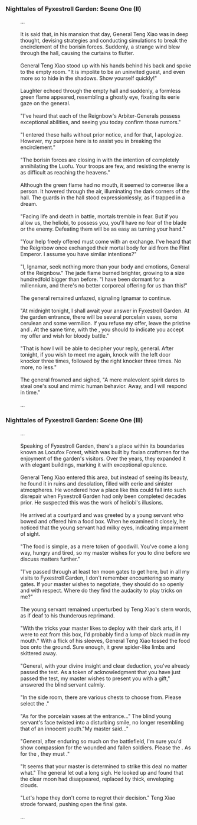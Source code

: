 ===Nighttales of Fyxestroll Garden: Scene One (II)===
:...
:<br />It is said that, in his mansion that day, General Teng Xiao was in deep thought, devising strategies and conducting simulations to break the encirclement of the borisin forces. Suddenly, a strange wind blew through the hall, causing the curtains to flutter.
:<br />General Teng Xiao stood up with his hands behind his back and spoke to the empty room. "It is impolite to be an uninvited guest, and even more so to hide in the shadows. Show yourself quickly!"
:<br />Laughter echoed through the empty hall and suddenly, a formless green flame appeared, resembling a ghostly eye, fixating its eerie gaze on the general.
:<br />"I've heard that each of the Reignbow's Arbiter-Generals possess exceptional abilities, and seeing you today confirm those rumors."
:<br />"I entered these halls without prior notice, and for that, I apologize. However, my purpose here is to assist you in breaking the encirclement."
:<br />"The borisin forces are closing in with the intention of completely annihilating the Luofu. Your troops are few, and resisting the enemy is as difficult as reaching the heavens."
:<br />Although the green flame had no mouth, it seemed to converse like a person. It hovered through the air, illuminating the dark corners of the hall. The guards in the hall stood expressionlessly, as if trapped in a dream.
:<br />"Facing life and death in battle, mortals tremble in fear. But if you allow us, the heliobi, to possess you, you'll have no fear of the blade or the enemy. Defeating them will be as easy as turning your hand."
:<br />"Your help freely offered must come with an exchange. I've heard that the Reignbow once exchanged their mortal body for aid from the Flint Emperor. I assume you have similar intentions?"
:<br />"I, Ignamar, seek nothing more than your body and emotions, General of the Reignbow." The jade flame burned brighter, growing to a size hundredfold bigger than before. "I have been dormant for a millennium, and there's no better corporeal offering for us than this!"
:<br />The general remained unfazed, signaling Ignamar to continue.
:<br />"At midnight tonight, I shall await your answer in Fyxestroll Garden. At the garden entrance, there will be several porcelain vases, some cerulean and some vermilion. If you refuse my offer, leave the {{Цвет|heliobus|cerulean vases}} pristine and {{Цвет|Ключевой|nobold=1|unharmed}}. At the same time, with the {{Цвет|Огненный|vermilion vases}}, you should {{Цвет|Ключевой|nobold=1|break them all}} to indicate you accept my offer and wish for bloody battle."
:<br />"That is how I will be able to decipher your reply, general. After tonight, if you wish to meet me again, knock with the left door knocker three times, followed by the right knocker three times. No more, no less."
:<br />The general frowned and sighed, "A mere malevolent spirit dares to steal one's soul and mimic human behavior. Away, and I will respond in time."
:<br />...

===Nighttales of Fyxestroll Garden: Scene One (III)===
:...
:<br />Speaking of Fyxestroll Garden, there's a place within its boundaries known as Locufox Forest, which was built by foxian craftsmen for the enjoyment of the garden's visitors. Over the years, they expanded it with elegant buildings, marking it with exceptional opulence.
:<br />General Teng Xiao entered this area, but instead of seeing its beauty, he found it in ruins and desolation, filled with eerie and sinister atmospheres. He wondered how a place like this could fall into such disrepair when Fyxestroll Garden had only been completed decades prior. He suspected this was the work of heliobi's illusions.
:<br />He arrived at a courtyard and was greeted by a young servant who bowed and offered him a food box. When he examined it closely, he noticed that the young servant had milky eyes, indicating impairment of sight.
:<br />"The food is simple, as a mere token of goodwill. You've come a long way, hungry and tired, so my master wishes for you to dine before we discuss matters further."
:<br />"I've passed through at least ten moon gates to get here, but in all my visits to Fyxestroll Garden, I don't remember encountering so many gates. If your master wishes to negotiate, they should do so openly and with respect. Where do they find the audacity to play tricks on me?"
:<br />The young servant remained unperturbed by Teng Xiao's stern words, as if deaf to his thunderous reprimand.
:<br />"With the tricks your master likes to deploy with their dark arts, if I were to eat from this box, I'd probably find a lump of black mud in my mouth." With a flick of his sleeves, General Teng Xiao tossed the food box onto the ground. Sure enough, it grew spider-like limbs and skittered away.
:<br />"General, with your divine insight and clear deduction, you've already passed the test. As a token of acknowledgment that you have just passed the test, my master wishes to present you with a gift," answered the blind servant calmly.
:<br />"In the side room, there are various chests to choose from. Please select the {{Цвет|Ключевой|nobold=1|least expensive one}}."
:<br />"As for the porcelain vases at the entrance..." The blind young servant's face twisted into a disturbing smile, no longer resembling that of an innocent youth."My master said..."
:<br />"General, after enduring so much on the battlefield, I'm sure you'd show compassion for the wounded and fallen soldiers. Please {{Цвет|Ключевой|nobold=1|break all}} the {{Цвет|heliobus|cerulean vases}}. As for the {{Цвет|Огненный|vermilion ones}}, they must {{Цвет|Ключевой|nobold=1|remain intact}}."
:<br />"It seems that your master is determined to strike this deal no matter what." The general let out a long sigh. He looked up and found that the clear moon had disappeared, replaced by thick, enveloping clouds.
:<br />"Let's hope they don't come to regret their decision." Teng Xiao strode forward, pushing open the final gate.
:<br />...
